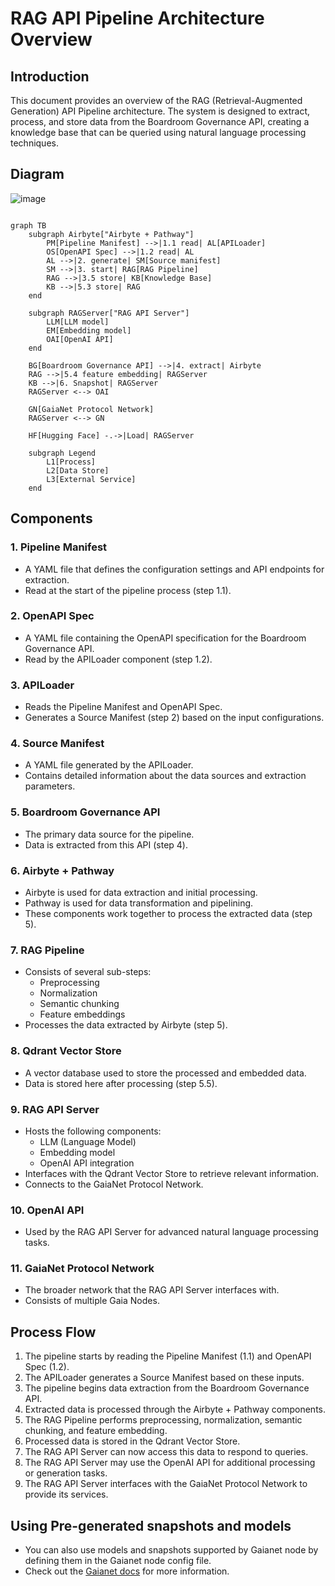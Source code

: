 # RAG API Pipeline Architecture Overview

## Introduction

This document provides an overview of the RAG (Retrieval-Augmented Generation) API Pipeline architecture. The system is designed to extract, process, and store data from the Boardroom Governance API, creating a knowledge base that can be queried using natural language processing techniques.


## Diagram
![image](https://res.cloudinary.com/dwx9alovg/image/upload/v1725856208/rag-pipeline/toms0dzpmfbrmuw87xmd.png)

```mermaid erDiagram

graph TB
    subgraph Airbyte["Airbyte + Pathway"]
        PM[Pipeline Manifest] -->|1.1 read| AL[APILoader]
        OS[OpenAPI Spec] -->|1.2 read| AL
        AL -->|2. generate| SM[Source manifest]
        SM -->|3. start| RAG[RAG Pipeline]
        RAG -->|3.5 store| KB[Knowledge Base]
        KB -->|5.3 store| RAG
    end

    subgraph RAGServer["RAG API Server"]
        LLM[LLM model]
        EM[Embedding model]
        OAI[OpenAI API]
    end

    BG[Boardroom Governance API] -->|4. extract| Airbyte
    RAG -->|5.4 feature embedding| RAGServer
    KB -->|6. Snapshot| RAGServer
    RAGServer <--> OAI

    GN[GaiaNet Protocol Network]
    RAGServer <--> GN

    HF[Hugging Face] -.->|Load| RAGServer

    subgraph Legend
        L1[Process]
        L2[Data Store]
        L3[External Service]
    end
```

## Components

### 1. Pipeline Manifest

- A YAML file that defines the configuration settings and API endpoints for extraction.
- Read at the start of the pipeline process (step 1.1).

### 2. OpenAPI Spec

- A YAML file containing the OpenAPI specification for the Boardroom Governance API.
- Read by the APILoader component (step 1.2).

### 3. APILoader

- Reads the Pipeline Manifest and OpenAPI Spec.
- Generates a Source Manifest (step 2) based on the input configurations.

### 4. Source Manifest

- A YAML file generated by the APILoader.
- Contains detailed information about the data sources and extraction parameters.

### 5. Boardroom Governance API

- The primary data source for the pipeline.
- Data is extracted from this API (step 4).

### 6. Airbyte + Pathway

- Airbyte is used for data extraction and initial processing.
- Pathway is used for data transformation and pipelining.
- These components work together to process the extracted data (step 5).

### 7. RAG Pipeline

- Consists of several sub-steps:
  - Preprocessing
  - Normalization
  - Semantic chunking
  - Feature embeddings
- Processes the data extracted by Airbyte (step 5).

### 8. Qdrant Vector Store

- A vector database used to store the processed and embedded data.
- Data is stored here after processing (step 5.5).

### 9. RAG API Server

- Hosts the following components:
  - LLM (Language Model)
  - Embedding model
  - OpenAI API integration
- Interfaces with the Qdrant Vector Store to retrieve relevant information.
- Connects to the GaiaNet Protocol Network.

### 10. OpenAI API

- Used by the RAG API Server for advanced natural language processing tasks.

### 11. GaiaNet Protocol Network

- The broader network that the RAG API Server interfaces with.
- Consists of multiple Gaia Nodes.

## Process Flow

1. The pipeline starts by reading the Pipeline Manifest (1.1) and OpenAPI Spec (1.2).
2. The APILoader generates a Source Manifest based on these inputs.
3. The pipeline begins data extraction from the Boardroom Governance API.
4. Extracted data is processed through the Airbyte + Pathway components.
5. The RAG Pipeline performs preprocessing, normalization, semantic chunking, and feature embedding.
6. Processed data is stored in the Qdrant Vector Store.
7. The RAG API Server can now access this data to respond to queries.
8. The RAG API Server may use the OpenAI API for additional processing or generation tasks.
9. The RAG API Server interfaces with the GaiaNet Protocol Network to provide its services.

## Using Pre-generated snapshots and models
 - You can also use models and snapshots supported by Gaianet node by defining them in the Gaianet node config file.
 - Check out the [Gaianet docs](http://docs.gaianet.ai) for more information.
